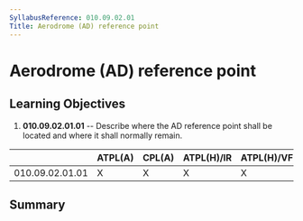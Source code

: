 ```yaml
---
SyllabusReference: 010.09.02.01
Title: Aerodrome (AD) reference point
---
```


# Aerodrome (AD) reference point

## Learning Objectives

1.  **010.09.02.01.01** -- Describe where the AD reference point shall be
    located and where it shall normally remain.

|                 | ATPL(A) | CPL(A) | ATPL(H)/IR | ATPL(H)/VFR | CPL(H) | IR  | CBIR(A) |
| --------------- | ------- | ------ | ---------- | ----------- | ------ | --- | ------- |
| 010.09.02.01.01 | X       | X      | X          | X           | X      | X   | X       |

## Summary
